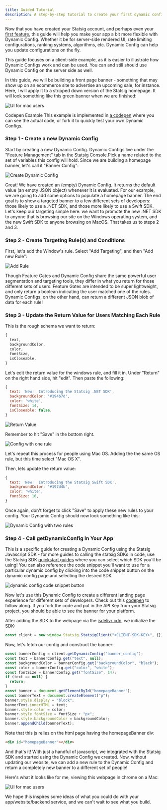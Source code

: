 ```yaml
---
title: Guided Tutorial
description: A step-by-step tutorial to create your first dynamic config for building a flexible homepage banner
---
```


Now that you have created your Statsig account, and perhaps even your [first feature](/guides/first-feature), this guide will help you make your app a bit more flexible with Dynamic Config.
Whether it be for server-side rendered UI, rate limiting configurations, ranking systems, algorithms, etc. Dynamic Config can help you update configurations on the fly.

<Info>
This guide focuses on a client-side example, as it is easier to illustrate how Dynamic Configs work and can be used. You can and still should use Dynamic Config on the server side as well.
</Info>

In this guide, we will be building a front page banner - something that may show up on an ecommerce site to advertise an upcoming sale, for instance.
Here, I will apply it to a stripped down version of the Statsig homepage. It will look something like this green banner when we are finished:

<Frame>
  <img src="https://github.com/user-attachments/assets/b82e808a-99b5-4922-90f7-727d9e5d942a" alt="UI for mac users" />
</Frame>

<Info> Codepen Example
This example is implemented in [a codepen](https://codepen.io/tore-statsig/pen/mdWEajo) where you can see the actual code, or fork it to quickly test your own Dynamic Configs.
</Info>

### Step 1 - Create a new Dynamic Config

Start by creating a new Dynamic Config. Dynamic Configs live under the "Feature Management" tab in the Statsig Console.Pick a name related to the set of variables this config will hold. Since we are building a homepage banner, let's call it "Banner Config":

<Frame>
  <img src="https://github.com/user-attachments/assets/c0564d86-a83c-45c7-a3c3-62397ae00448" alt="Create Dynamic Config" />
</Frame>

Great! We have created an (empty) Dynamic Config. It returns the default value (an empty JSON object) whenever it is evaluated. For our example, we are going to add some options to populate a homepage banner. The end goal is to show a targeted banner to a few different sets of developers: those likely to use a .NET SDK, and those more likely to use a Swift SDK. Let's keep our targeting simple here: we want to promote the new .NET SDK to anyone that is browsing our site on the Windows operating system, and the new Swift SDK to anyone browsing on MacOS. That takes us to steps 2 and 3.

### Step 2 - Create Targeting Rule(s) and Conditions

First, let's add the Window's rule. Select "Add Targeting", and then "Add new Rule":

<Frame>
  <img src="https://github.com/user-attachments/assets/9011708a-24e0-43c9-8e4d-468d57476413" alt="Add Rule" />
</Frame>

Though Feature Gates and Dynamic Config share the same powerful user segmentation and targeting tools, they differ in what you return for those different sets of users. Feature Gates are intended to be super lightweight, and only return a boolean indicating the user matched one of the rules. Dynamic Configs, on the other hand, can return a different JSON blob of data for each rule!

### Step 3 - Update the Return Value for Users Matching Each Rule

This is the rough schema we want to return:

```js
{
  text,
  backgroundColor,
  color,
  fontSize,
  isCloseable,
}
```

Let's edit the return value for the windows rule, and fill it in. Under "Return" on the right hand side, hit "edit". Then paste the following:

```js
{
  text: 'New!  Introducing the Statsig .NET SDK',
  backgroundColor: '#194b7d',
  color: 'white',
  fontSize: 14,
  isCloseable: false,
}
```

<Frame>
  <img src="https://github.com/user-attachments/assets/a2dc7b2a-98f4-4570-86db-34b390d80a89" alt="Return Value" />
</Frame>

Remember to hit "Save" in the bottom right.

<Frame>
  <img src="https://github.com/user-attachments/assets/b6e0eb73-c623-4a05-b605-ad9eb2c42792" alt="Config with one rule" />
</Frame>

Let's repeat this process for people using Mac OS. Adding the the same OS rule, but this time select "Mac OS X".

Then, lets update the return value:

```js
{
  text: 'New!  Introducing the Statsig Swift SDK',
  backgroundColor: '#197d4b',
  color: 'white',
  fontSize: 16,
}
```

Once again, don't forget to click "Save" to apply these new rules to your config. Your Dynamic Config should now look something like this:

<Frame>
  <img src="https://github.com/user-attachments/assets/a04575a8-6afb-4380-8cb6-77052a2d5943" alt="Dynamic Config with two rules" />
</Frame>

### Step 4 - Call getDynamicConfig In Your App

This is a specific guide for creating a Dynamic Config using the Statsig Javascript SDK - for more guides to calling the statsig SDKs in code, use the Statsig SDK [quickstart guides](https://docs.statsig.com/sdks/quickstart) where you can select which SDK you'll be using!
You can also reference the code snippet you'll want to use for a particular dynamic config by clicking into the code snippet button on the dynamic config page and selecting the desired SDK
<Frame>
  <img src="https://graphite-user-uploaded-assets-prod.s3.amazonaws.com/CbjKvuo40oMU45psWLvG/8211d6ea-db5f-448b-9589-e112de3ac4b2.png" alt="dynamic config code snippet button" />
</Frame>

Now let's use this Dynamic Config to create a different landing page experience for different sets of developers. Check out this [codepen](https://codepen.io/tore-statsig/pen/mdWEajo) to follow along. If you fork the code and put in the API Key from your Statsig project, you should be able to see the banner for your platform.

After adding the SDK to the webpage via the [jsdelivr cdn](https://www.jsdelivr.com/package/npm/@statsig/js-client), we initialize the SDK:

```js
const client = new window.Statsig.StatsigClient("<CLIENT-SDK-KEY>", {});
```

Now, let's fetch our config and construct the banner:

```js
const bannerConfig = client.getDynamicConfig("banner_config");
const text = bannerConfig.get("text", null);
const backgroundColor = bannerConfig.get("backgroundColor", "black");
const color = bannerConfig.get("color", "white");
const fontSize = bannerConfig.get("fontSize", 14);
if (text == null) {
  return;
}
const banner = document.getElementById("homepageBanner");
const bannerText = document.createElement("p");
banner.style.display = "block";
bannerText.innerHTML = text;
banner.style.color = color;
banner.style.fontSize = fontSize + "px";
banner.style.backgroundColor = backgroundColor;
banner.appendChild(bannerText);
```

Note that this js relies on the html page having the homepageBanner div:

```html
<div id="homepageBanner"></div>
```

And that's it! With just a handful of javascript, we integrated with the Statsig SDK and started using the Dynamic Config we created. Now, without updating our website, we can add a new rule to the Dynamic Config and return a completely new banner to a different set of people!

Here's what it looks like for me, viewing this webpage in chrome on a Mac:

<Frame>
  <img src="https://github.com/user-attachments/assets/b82e808a-99b5-4922-90f7-727d9e5d942a" alt="UI for mac users" />
</Frame>

We hope this inspires some ideas of what you could do with your app/website/backend service, and we can't wait to see what you build.
